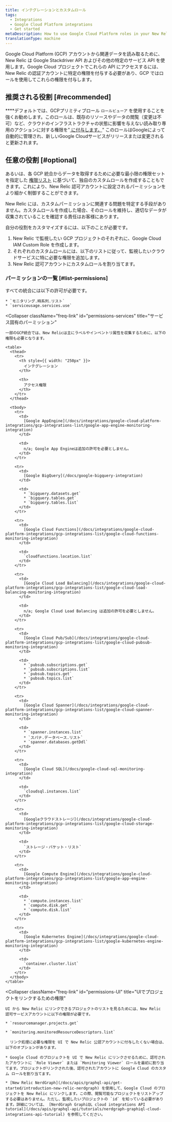 ```yaml
---
title: インテグレーションとカスタムロール
tags:
  - Integrations
  - Google Cloud Platform integrations
  - Get started
metaDescription: How to use Google Cloud Platform roles in your New Relic integration to grant New Relic permission to monitor your GCP services.
translationType: machine
---
```


Google Cloud Platform (GCP) アカウントから関連データを読み取るために、New Relic は Google Stackdriver API およびその他の特定のサービス API を使用します。Google Cloud プロジェクトでこれらの API にアクセスするには、New Relic の認証アカウントに特定の権限を付与する必要があり、GCP ではロールを使用してこれらの権限を付与します。

## 推奨される役割 [#recommended]

****デフォルトでは、GCPプリミティブロール `ロールビューア` を使用することを強くお勧めします。このロールは、既存のリソースやデータの閲覧（変更は不可）など、クラウドのインフラストラクチャの状態に影響を与えない読み取り専用のアクションに対する権限を"[ に付与します。](https://cloud.google.com/iam/docs/understanding-roles)" このロールはGoogleによって自動的に管理され、新しいGoogle Cloudサービスがリリースまたは変更されると更新されます。

## 任意の役割 [#optional]

あるいは、各 GCP 統合からデータを取得するために必要な最小限の権限セットを指定した [権限リスト](/docs/integrations/google-cloud-platform-integrations/get-started/integrations-custom-roles#list-permissions) に基づいて、独自のカスタムロールを作成することもできます。これにより、New Relic 認可アカウントに設定されるパーミッションをより細かく制御することができます。

<Callout variant="important">
  New Relic には、カスタムパーミッションに関連する問題を特定する手段がありません。カスタムロールを作成した場合、そのロールを維持し、適切なデータが収集されていることを確認する責任はお客様にあります。
</Callout>

自分の役割をカスタマイズするには、以下のことが必要です。

1. New Relic で監視したい GCP プロジェクトのそれぞれに、Google Cloud IAM Custom Role を作成します。
2. それぞれのカスタムロールには、以下のリストに従って、監視したいクラウドサービスに特に必要な権限を追加します。
3. New Relic 認可アカウントにカスタムロールを割り当てます。

### パーミッションの一覧 [#list-permissions]

<CollapserGroup>
  <Collapser
    className="freq-link"
    id="permissions-all"
    title="共通パーミッション"
  >
    すべての統合には以下の許可が必要です。

    * `モニタリング.時系列.リスト`
    * `serviceusage.services.use`
  </Collapser>

  <Collapser
    className="freq-link"
    id="permissions-services"
    title="サービス固有のパーミッション"
  >
    一部のGCP統合では、New Relicは主にラベルやインベントリ属性を収集するために、以下の権限も必要となります。

    <table>
      <thead>
        <tr>
          <th style={{ width: "250px" }}>
            インテグレーション
          </th>

          <th>
            アクセス権限
          </th>
        </tr>
      </thead>

      <tbody>
        <tr>
          <td>
            [Google AppEngine](/docs/integrations/google-cloud-platform-integrations/gcp-integrations-list/google-app-engine-monitoring-integration)
          </td>

          <td>
            n/a; Google App Engineは追加の許可を必要としません。
          </td>
        </tr>

        <tr>
          <td>
            [Google BigQuery](/docs/google-bigquery-integration)
          </td>

          <td>
            * `bigquery.datasets.get`
            * `bigquery.tables.get`
            * `bigquery.tables.list`
          </td>
        </tr>

        <tr>
          <td>
            [Google Cloud Functions](/docs/integrations/google-cloud-platform-integrations/gcp-integrations-list/google-cloud-functions-monitoring-integration)
          </td>

          <td>
            `cloudfunctions.location.list`
          </td>
        </tr>

        <tr>
          <td>
            [Google Cloud Load Balancing](/docs/integrations/google-cloud-platform-integrations/gcp-integrations-list/google-cloud-load-balancing-monitoring-integration)
          </td>

          <td>
            n/a; Google Cloud Load Balancing は追加の許可を必要としません。
          </td>
        </tr>

        <tr>
          <td>
            [Google Cloud Pub/Sub](/docs/integrations/google-cloud-platform-integrations/gcp-integrations-list/google-cloud-pubsub-monitoring-integration)
          </td>

          <td>
            * `pubsub.subscriptions.get`
            * `pubsub.subscriptions.list`
            * `pubsub.topics.get`
            * `pubsub.topics.list`
          </td>
        </tr>

        <tr>
          <td>
            [Google Cloud Spanner](/docs/integrations/google-cloud-platform-integrations/gcp-integrations-list/google-cloud-spanner-monitoring-integration)
          </td>

          <td>
            * `spanner.instances.list`
            * `スパナ.データベース.リスト`
            * `spanner.databases.getDdl`
          </td>
        </tr>

        <tr>
          <td>
            [Google Cloud SQL](/docs/google-cloud-sql-monitoring-integration)
          </td>

          <td>
            `cloudsql.instances.list`
          </td>
        </tr>

        <tr>
          <td>
            [Googleクラウドストレージ](/docs/integrations/google-cloud-platform-integrations/gcp-integrations-list/google-cloud-storage-monitoring-integration)
          </td>

          <td>
            `ストレージ・バケット・リスト`
          </td>
        </tr>

        <tr>
          <td>
            [Google Compute Engine](/docs/integrations/google-cloud-platform-integrations/gcp-integrations-list/google-app-engine-monitoring-integration)
          </td>

          <td>
            * `compute.instances.list`
            * `compute.disk.get`
            * `compute.disk.list`
          </td>
        </tr>

        <tr>
          <td>
            [Google Kubernetes Engine](/docs/integrations/google-cloud-platform-integrations/gcp-integrations-list/google-kubernetes-engine-monitoring-integration)
          </td>

          <td>
            `container.cluster.list`
          </td>
        </tr>
      </tbody>
    </table>
  </Collapser>

  <Collapser
    className="freq-link"
    id="permissions-UI"
    title="UIでプロジェクトをリンクするための権限"
  >
    UI から New Relic にリンクできるプロジェクトのリストを見るためには、New Relic 認可サービスアカウントに以下の権限が必要です。

    * `resourcemanager.projects.get`

    * `monitoring.monitoredResourceDescriptors.list`

      リンク処理に必要な権限を UI で New Relic 公認アカウントに付与したくない場合は、以下のオプションがあります。

    * Google Cloud のプロジェクトを UI で New Relic にリンクさせるために、認可されたアカウントに `Role Viewer` または `Monitoring Viewer` ロールを最初に割り当てます。プロジェクトがリンクされた後、認可されたアカウントに Google Cloud のカスタム ロールを割り当てます。

    * [New Relic NerdGraph](/docs/apis/graphql-api/get-started/introduction-new-relic-nerdgraph) を使用して、Google Cloud のプロジェクトを New Relic にリンクします。この際、閲覧可能なプロジェクトをリストアップする必要はありません。ただし、監視したいプロジェクトの `id` を知っている必要があります。詳細については、 [NerdGraph GraphiQL cloud integrations API tutorial](/docs/apis/graphql-api/tutorials/nerdgraph-graphiql-cloud-integrations-api-tutorial) を参照してください。
  </Collapser>
</CollapserGroup>